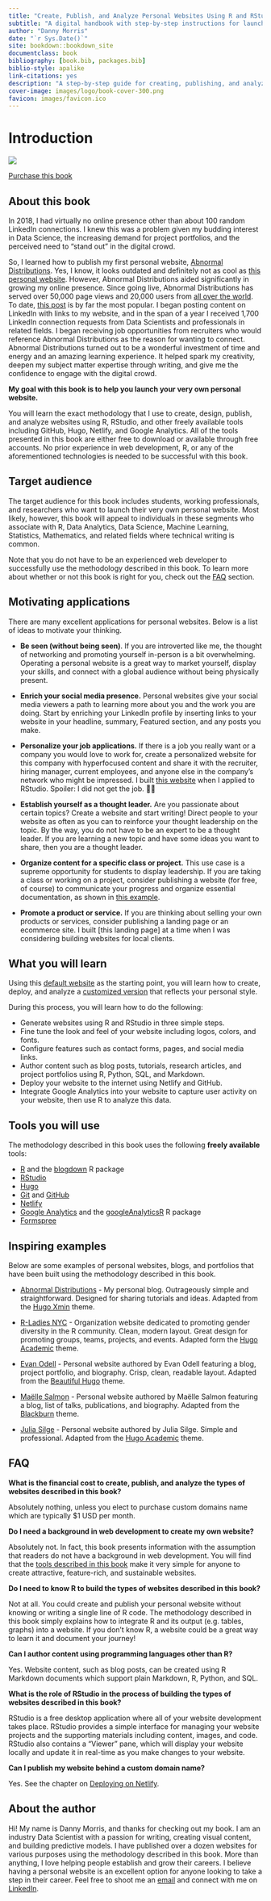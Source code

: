 ```yaml
--- 
title: "Create, Publish, and Analyze Personal Websites Using R and RStudio"
subtitle: "A digital handbook with step-by-step instructions for launching your very own personal website using R, RStudio, and other freely available technologies including GitHub, Hugo, Netlify, and Google Analytics"
author: "Danny Morris"
date: "`r Sys.Date()`"
site: bookdown::bookdown_site
documentclass: book
bibliography: [book.bib, packages.bib]
biblio-style: apalike
link-citations: yes
description: "A step-by-step guide for creating, publishing, and analyzing your personal website using R, RStudio, and other open source technologies including GitHub, Netlify, and Google Analytics."
cover-image: images/logo/book-cover-300.png
favicon: images/favicon.ico
---
```


# Introduction

![](https://i.imgur.com/2WgBlJfl.png)
<div class="btn-div">
  <a href="https://r4sites.com/products/r4sites-book/" class="btn-promo btn-promo-primary mr-3">Purchase this book</a>
</div>

## About this book

In 2018, I had virtually no online presence other than about 100 random LinkedIn connections. I knew this was a problem given my budding interest in Data Science, the increasing demand for project portfolios, and the perceived need to "stand out" in the digital crowd.


So, I learned how to publish my first personal website, [Abnormal Distributions](https://abndistro.com/). Yes, I know, it looks outdated and definitely not as cool as [this personal website](https://benc.dev/). However, Abnormal Distributions aided significantly in growing my online presence. Since going live, Abnormal Distributions has served over 50,000 page views and 20,000 users from [all over the world](#users-by-location). To date, [this post](https://abndistro.com/post/2019/07/07/detecting-image-differences-using-python-and-opencv/) is by far the most popular. I began posting content on LinkedIn with links to my website, and in the span of a year I received 1,700 LinkedIn connection requests from Data Scientists and professionals in related fields. I began receiving job opportunities from recruiters who would reference Abnormal Distributions as the reason for wanting to connect. Abnormal Distributions turned out to be a wonderful investment of time and energy and an amazing learning experience. It helped spark my creativity, deepen my subject matter expertise through writing, and give me the confidence to engage with the digital crowd.

**My goal with this book is to help you launch your very own personal website.** 

You will learn the exact methodology that I use to create, design, publish, and analyze websites using R, RStudio, and other freely available tools including GitHub, Hugo, Netlify, and Google Analytics. All of the tools presented in this book are either free to download or available through free accounts. No prior experience in web development, R, or any of the aforementioned technologies is needed to be successful with this book.

## Target audience

The target audience for this book includes students, working professionals, and researchers who want to launch their very own personal website. Most likely, however, this book will appeal to individuals in these segments who associate with R, Data Analytics, Data Science, Machine Learning, Statistics, Mathematics, and related fields where technical writing is common.

Note that you do not have to be an experienced web developer to successfully use the methodology described in this book. To learn more about whether or not this book is right for you, check out the [FAQ](#faq) section. 

## Motivating applications

There are many excellent applications for personal websites. Below is a list of ideas to motivate your thinking.

- **Be seen (without being seen)**. If you are introverted like me, the thought of networking and promoting yourself in-person is a bit overwhelming. Operating a personal website is a great way to market yourself, display your skills, and connect with a global audience without being physically present. 

- **Enrich your social media presence.** Personal websites give your social media viewers a path to learning more about you and the work you are doing. Start by enriching your LinkedIn profile by inserting links to your website in your headline, summary, Featured section, and any posts you make.

- **Personalize your job applications.** If there is a job you really want or a company you would love to work for, create a personalized website for this company with hyperfocused content and share it with the recruiter, hiring manager, current employees, and anyone else in the company's network who might be impressed. I built [this website](https://goofy-franklin-7b6d1d.netlify.app/) when I applied to RStudio. Spoiler: I did not get the job. 🤷‍♂️

- **Establish yourself as a thought leader.** Are you passionate about certain topics? Create a website and start writing! Direct people to your website as often as you can to reinforce your thought leadership on the topic. By the way, you do not have to be an expert to be a thought leader. If you are learning a new topic and have some ideas you want to share, then you are a thought leader.

- **Organize content for a specific class or project.** This use case is a supreme opportunity for students to display leadership. If you are taking a class or working on a project, consider publishing a website (for free, of course) to communicate your progress and organize essential documentation, as shown in [this example](https://dssquad-wiki.netlify.app/).

- **Promote a product or service.** If you are thinking about selling your own products or services, consider publishing a landing page or an ecommerce site. I built [this landing page] at a time when I was considering building websites for local clients.

## What you will learn {#learn}

Using this [default website](https://themes.gohugo.io/theme/anatole/) as the starting point, you will learn how to create, deploy, and analyze a [customized version](https://r4sites-anatole-custom.netlify.app/) that reflects your personal style.

During this process, you will learn how to do the following:

- Generate websites using R and RStudio in three simple steps.
- Fine tune the look and feel of your website including logos, colors, and fonts.
- Configure features such as contact forms, pages, and social media links.
- Author content such as blog posts, tutorials, research articles, and project portfolios using R, Python, SQL, and Markdown.
- Deploy your website to the internet using Netlify and GitHub.
- Integrate Google Analytics into your website to capture user activity on your website, then use R to analyze this data.

## Tools you will use {#tools}

The methodology described in this book uses the following **freely available** tools:

- [R](https://cran.rstudio.com/) and the [blogdown](https://bookdown.org/yihui/blogdown/) R package
- [RStudio](https://www.rstudio.com/products/rstudio/#rstudio-desktop)
- [Hugo](https://gohugo.io/)
- [Git](https://git-scm.com/) and [GitHub](https://github.com/)
- [Netlify](https://app.netlify.com/)
- [Google Analytics](https://analytics.google.com/) and the [googleAnalyticsR](https://code.markedmondson.me/googleAnalyticsR/) R package
- [Formspree](https://formspree.io)

## Inspiring examples

Below are some examples of personal websites, blogs, and portfolios that have been built using the methodology described in this book. 

- [Abnormal Distributions](https://abndistro.com) - My personal blog. Outrageously simple and straightforward. Designed for sharing tutorials and ideas. Adapted from the [Hugo Xmin](https://themes.gohugo.io/hugo-xmin/) theme.

- [R-Ladies NYC](http://www.rladiesnyc.org/) - Organization website dedicated to promoting gender diversity in the R community. Clean, modern layout. Great design for promoting groups, teams, projects, and events. Adapted form the [Hugo Academic](https://themes.gohugo.io/academic/) theme.

- [Evan Odell](https://evanodell.com/blog/) - Personal website authored by Evan Odell featuring a blog, project portfolio, and biography. Crisp, clean, readable layout. Adapted from the [Beautiful Hugo](https://themes.gohugo.io/beautifulhugo/) theme.

- [Maëlle Salmon](https://masalmon.eu/) - Personal website authored by Maëlle Salmon featuring a blog, list of talks, publications, and biography. Adapted from the [Blackburn](https://themes.gohugo.io/blackburn/) theme.

- [Julia Silge](https://juliasilge.com/) - Personal website authored by Julia Silge. Simple and professional. Adapted from the [Hugo Academic](https://themes.gohugo.io/theme/academic/) theme.

## FAQ {#faq}

**What is the financial cost to create, publish, and analyze the types of websites described in this book?**

Absolutely nothing, unless you elect to purchase custom domains name which are typically $1 USD per month. 

**Do I need a background in web development to create my own website?**

Absolutely not. In fact, this book presents information with the assumption that readers do not have a background in web development. You will find that the [tools described in this book](#tools) make it very simple for anyone to create attractive, feature-rich, and sustainable websites.

**Do I need to know R to build the types of websites described in this book?**

Not at all. You could create and publish your personal website without knowing or writing a single line of R code. The methodology described in this book simply explains how to integrate R and its output (e.g. tables, graphs) into a website. If you don't know R, a website could be a great way to learn it and document your journey!

**Can I author content using programming languages other than R?**

Yes. Website content, such as blog posts, can be created using R Markdown documents which support plain Markdown, R, Python, and SQL.

**What is the role of RStudio in the process of building the types of websites described in this book?**

RStudio is a free desktop application where all of your website development takes place. RStudio provides a simple interface for managing your website projects and the supporting materials including content, images, and code. RStudio also contains a "Viewer" pane, which will display your website locally and update it in real-time as you make changes to your website. 

**Can I publish my website behind a custom domain name?**

Yes. See the chapter on [Deploying on Netlify](#deploy).

## About the author

Hi! My name is Danny Morris, and thanks for checking out my book. I am an industry Data Scientist with a passion for writing, creating visual content, and building predictive models. I have published over a dozen websites for various purposes using the methodology described in this book. 
More than anything, I love helping people establish and grow their careers. I believe having a personal website is an excellent option for anyone looking to take a step in their career. Feel free to shoot me an <a href="mailto:dmorris10667@gmail.com">email</a> and connect with me on [LinkedIn](https://www.linkedin.com/in/drmorris87/).
